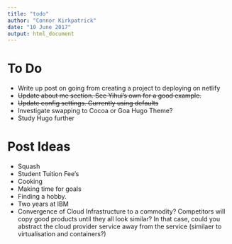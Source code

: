 ```yaml
---
title: "todo"
author: "Connor Kirkpatrick"
date: "10 June 2017"
output: html_document
---
```


# To Do

* Write up post on going from creating a project to deploying on netlify
* ~~Update about me section. See Yihui's own for a good example.~~
* ~~Update config settings. Currently using defaults~~
* Investigate swapping to Cocoa or Goa Hugo Theme?
* Study Hugo further


# Post Ideas

* Squash
* Student Tuition Fee's
* Cooking
* Making time for goals
* Finding a hobby.
* Two years at IBM
* Convergence of Cloud Infrastructure to a commodity? Competitors will copy good products until they all look similar? In that case, could you abstract the cloud provider service away from the service (similaer to virtualisation and containers?)

